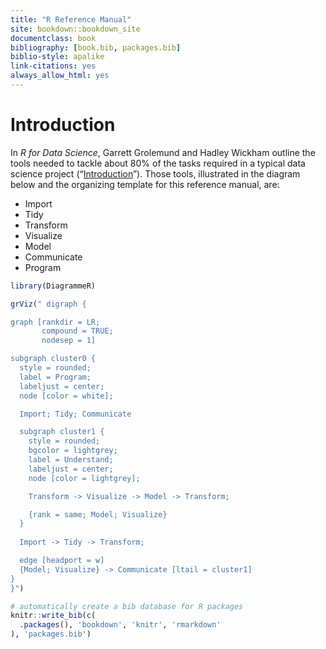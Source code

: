 ```yaml
--- 
title: "R Reference Manual"
site: bookdown::bookdown_site
documentclass: book
bibliography: [book.bib, packages.bib]
biblio-style: apalike
link-citations: yes
always_allow_html: yes
---
```

# Introduction

In *R for Data Science*, Garrett Grolemund and Hadley Wickham outline the tools needed to tackle about 80% of the tasks required in a typical data science project ("[Introduction](https://r4ds.had.co.nz/introduction.html)"). Those tools, illustrated in the diagram below and the organizing template for this reference manual, are: 

* Import
* Tidy
* Transform
* Visualize
* Model
* Communicate
* Program

```r
library(DiagrammeR)

grViz(" digraph {

graph [rankdir = LR;
       compound = TRUE;
       nodesep = 1]

subgraph cluster0 {
  style = rounded;
  label = Program;
  labeljust = center;
  node [color = white];

  Import; Tidy; Communicate

  subgraph cluster1 {
    style = rounded;
    bgcolor = lightgrey;
    label = Understand;
    labeljust = center;
    node [color = lightgrey];

    Transform -> Visualize -> Model -> Transform;

    {rank = same; Model; Visualize}
  }
  
  Import -> Tidy -> Transform;

  edge [headport = w]
  {Model; Visualize} -> Communicate [ltail = cluster1]
}
}")
```

```r
# automatically create a bib database for R packages
knitr::write_bib(c(
  .packages(), 'bookdown', 'knitr', 'rmarkdown'
), 'packages.bib')
```